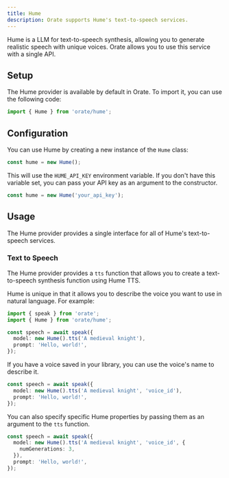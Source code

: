 ```yaml
---
title: Hume
description: Orate supports Hume's text-to-speech services.
---
```



Hume is a LLM for text-to-speech synthesis, allowing you to generate realistic speech with unique voices. Orate allows you to use this service with a single API.

## Setup

The Hume provider is available by default in Orate. To import it, you can use the following code:

```ts
import { Hume } from 'orate/hume';
```

## Configuration

You can use Hume by creating a new instance of the `Hume` class:

```ts
const hume = new Hume();
```

This will use the `HUME_API_KEY` environment variable. If you don't have this variable set, you can pass your API key as an argument to the constructor.

```ts
const hume = new Hume('your_api_key');
```

## Usage

The Hume provider provides a single interface for all of Hume's text-to-speech services.

### Text to Speech

The Hume provider provides a `tts` function that allows you to create a text-to-speech synthesis function using Hume TTS.

Hume is unique in that it allows you to describe the voice you want to use in natural language. For example:

```ts
import { speak } from 'orate';
import { Hume } from 'orate/hume';

const speech = await speak({
  model: new Hume().tts('A medieval knight'),
  prompt: 'Hello, world!',
});
```

If you have a voice saved in your library, you can use the voice's name to describe it.

```ts
const speech = await speak({
  model: new Hume().tts('A medieval knight', 'voice_id'),
  prompt: 'Hello, world!',
});
```

You can also specify specific Hume properties by passing them as an argument to the `tts` function.

```ts
const speech = await speak({
  model: new Hume().tts('A medieval knight', 'voice_id', {
    numGenerations: 3,
  }),
  prompt: 'Hello, world!',
});
```
